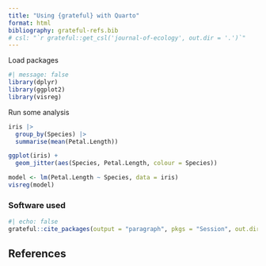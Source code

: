 ```yaml
---
title: "Using {grateful} with Quarto"
format: html
bibliography: grateful-refs.bib
# csl: "`r grateful::get_csl('journal-of-ecology', out.dir = '.')`"
---
```


Load packages

```r
#| message: false
library(dplyr)
library(ggplot2)
library(visreg)
```

Run some analysis

```r
iris |> 
  group_by(Species) |> 
  summarise(mean(Petal.Length))

ggplot(iris) +
  geom_jitter(aes(Species, Petal.Length, colour = Species))

model <- lm(Petal.Length ~ Species, data = iris)
visreg(model)
```

### Software used

```r
#| echo: false
grateful::cite_packages(output = "paragraph", pkgs = "Session", out.dir = ".")
```

## References

